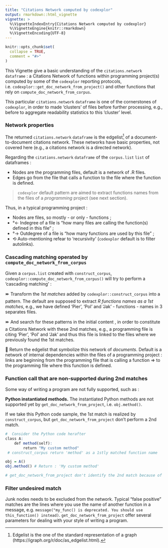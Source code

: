 ```yaml
---
title: "Citations Network computed by codexplor"
output: rmarkdown::html_vignette
vignette: >
  %\VignetteIndexEntry{Citations Network computed by codexplor}
  %\VignetteEngine{knitr::rmarkdown}
  %\VignetteEncoding{UTF-8}
---
```


```r
knitr::opts_chunk$set(
  collapse = TRUE,
  comment = "#>"
)
```

This Vignette give a basic understanding of the `citations.network` `dataframe` : a Citations Network of functions within programming project(s) computed by some of the `codexplor` reporting protocols, i.e. `codexplor::get_doc_network_from_project()` and other functions that rely on `compute_doc_network_from_corpus`. 

This particular `citations.network` `dataframe` is one of the cornerstones of `codexplor`, in order to made 'clusters' of files before further processing, e.g., before to aggregate readability statistics to this 'cluster' level.

### Network properties
The returned `citations.network` `dataframe` is the edgelist^[Edgelist is the one of the standard representation of a graph (https://igraph.org/r/doc/as_edgelist.html).] of a document-to-document citations network. These networks have basic properties, not covered here (e.g., a citations network is a directed network).

Regarding the `citations.network` `dataframe` of the `corpus.list` `list` of dataframes :

- Nodes are the programming files, default is a network of .R files. 
- Edges go from the file that calls a function to the file where the function is defined.

> `codexplor` default pattern are aimed to extract functions names from the files of a *programming* project (see next section). 

Thus, in a typical programming project :

- Nodes are files, so mostly - or only - functions ;
- °← Indegree of a file is "how many files are calling the function(s) defined in this file" ;
- °→ Outdegree of a file is "how many functions are used by this file" ; 
- ⟲ Auto-mentioning refear to 'recursivity' (`codexplor` default is to filter autolinks).

### Cascading matching operated by `compute_doc_network_from_corpus`
Given a `corpus.list` created with `construct_corpus`, `codexplor::compute_doc_network_from_corpus()` will try to perform a 'cascading matching' :

⏩ Transform the *1st matches* added by `codexplor::construct_corpus` into a pattern. The default are supposed to extract *R functions names as a 1st matches*, e.g., we have defined 'Pier', 'Pol' and 'Jak' - functions - names in 3 separates files. 

⏩ And search for these patterns in the initial content , in order to constitute a Citations Network with these 2nd matches, e.g., a programming file is citing 'Pier', 'Pol' and 'Jak' and thus this file is linked to the files where we previously found the 1st matches.

🎁 Return the edgelist that symbolize this network of *documents*. Default is a network of internal dependencies within the files of a programming project : links are beginning from the programming file that is calling a function => to the programming file where this function is defined.

### Function call that are non-supported during 2nd matches
Some way of writing a program are not fully supported, such as :

**Python instantiated methods.** The instantiated Python methods are not supported yet by `get_doc_network_from_project`, i.e. `obj.method()`.

If we take this Python code sample, the 1st match is realized by `construct_corpus`, but `get_doc_network_from_project` don't perform a 2nd match.

```r
#  Consider the Python code herafter 
class A:
    def method(self):
        return "My custom method"
 # construct_corpus return 'method' as a 1stly matched function name

obj = A()
obj.method() # Return : 'My custom method'

# get_doc_network_from_project don't identify the 2nd match because of the prefix ("obj.")
```


### Filter undesired match
Junk nodes needs to be excluded from the network. Typical "false positive" matches are the lines where you use the name of another function in a message, e.g. `message("my_func() is deprecated. You should use this_function() instead)`. `get_doc_network_from_project` offer several parameters for dealing with your style of writing a program.


